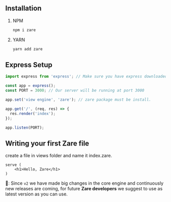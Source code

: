 ## Installation

1. NPM

   ```bash
   npm i zare
   ```

2. YARN

   ```bash
   yarn add zare
   ```

## Express Setup

```javascript copy=true filename="index.js"
import express from 'express'; // Make sure you have express downloaded from npm or yarn

const app = express();
const PORT = 3000; // Our server will be running at port 3000

app.set('view engine', 'zare'); // zare package must be install.

app.get('/', (req, res) => {
  res.render('index');
});

app.listen(PORT);
```

## Writing your first Zare file

create a file in views folder and name it index.zare.

```zare filename="view/index.zare"
serve (
    <h1>Hello, Zare</h1>
)
```

💌: Since `v2` we have made big changes in the core engine and continuously new releases are coming, for future **Zare developers** we suggest to use as latest version as you can use.
